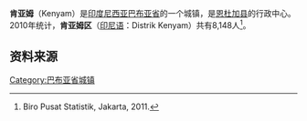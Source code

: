 {{Infobox settlement
|name          = 肯亚姆<br>Kenyam
|native_name            =  <!-- for cities whose native name is not in English -->
|nickname               = 
|motto                  = 
|settlement_type= 城镇
|image_skyline          = 
|imagesize              = 
|image_caption          = 
|image_flag             = 
|image_seal             = 
|image_shield           = 
|image_map              = 
|mapsize                = 
|map_caption            = 
|pushpin_map           = Indonesia West Papua
|pushpin_label_position = bottom
|pushpin_map_caption    = 肯亚姆在[[巴布亚省|巴布亚省]]的位置
|pushpin_map1           =
|pushpin_label_position1 =
|pushpin_map_caption1    =
|coordinates_display    =
|coordinates_region     =
|subdivision_type       = 国家
|subdivision_name       = {{flag|Indonesia}}
|subdivision_type1      = 省
|subdivision_name1      = [[巴布亚省|巴布亚省]]
|subdivision_type2     =[[县|县]]
|subdivision_name2     =[[恩杜加县|恩杜加县]]
|subdivision_type3     =
|subdivision_name3     =
|government_type        = 
|leader_title           = 
|leader_name            = 
|leader_title1          =  <!-- for places with, say, both a mayor and a city manager -->
|leader_name1           = 
|leader_title2          =
|leader_name2           =
|leader_title3          =
|leader_name3           = 
|established_title      =  <!-- Settled -->
|established_date       = 
|established_title2     =  <!-- Incorporated (town) -->
|established_date2      = 
|established_title3     =  <!-- Incorporated (city) -->
|established_date3      = 
|area_magnitude         = 
|area_total_km2             = 
|area_total_sq_mi        = 
|area_land_km2              = 
|area_land_sq_mi         = 
|area_water_km2             = 
|area_water_sq_mi        = 
|area_water_percent     = 
|area_urban_km2             = 
|area_urban_sq_mi        = 
|area_metro_km2             = 
|area_metro_sq_mi        = 
|population_as_of       = 2010
|population_note        = 
|population_total       = 8,148
|population_density_km2     = 
|population_density_sq_mi = 
|population_metro       =
|population_density_metro_km2 =
|population_density_metro_mi2 =
|population_urban       = 
|population_density_urban_km2 =
|population_density_urban_mi2 =
|timezone               = [[印尼东部时间|印尼东部时间]]
|utc_offset             = +9
|elevation_m            = 
|elevation_ft           = 
|postal_code_type       =  <!-- enter ZIP code, Postcode, Post code, Postal code... -->
|postal_code            = 
|area_code              = 
|website                = 
|footnotes              = 
}}

'''肯亚姆'''（Kenyam）是[[印度尼西亚|印度尼西亚]][[巴布亚省|巴布亚省]]的一个城镇，是[[恩杜加县|恩杜加县]]的行政中心。2010年统计，'''肯亚姆区'''（[[印尼语|印尼语]]：Distrik Kenyam）共有8,148人<ref>Biro Pusat Statistik, Jakarta, 2011.</ref>。

== 资料来源 ==
<references />
{{印度尼西亚地理小作品}}

[[Category:巴布亚省城镇|Category:巴布亚省城镇]]
